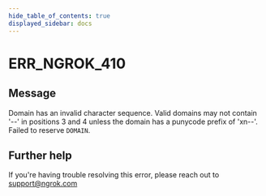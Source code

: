 ```yaml
---
hide_table_of_contents: true
displayed_sidebar: docs
---
```



# ERR_NGROK_410

## Message

Domain has an invalid character sequence. Valid domains may not contain '--' in positions 3 and 4 unless the domain has a punycode prefix of 'xn--'. Failed to reserve `DOMAIN`.

<ErrorDetails error="err_ngrok_410" />

## Further help

If you're having trouble resolving this error, please reach out to [support@ngrok.com](mailto:support@ngrok.com?subject=Help%20with%20ERR_NGROK_410)

